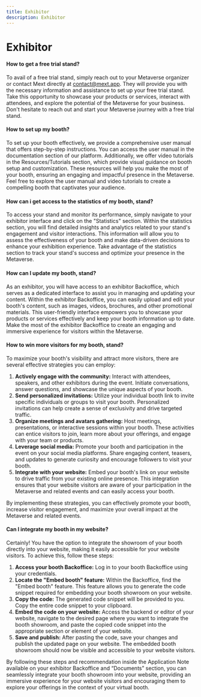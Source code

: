 ```yaml
---
title: Exhibitor
description: Exhibitor
---
```


# Exhibitor

#### How to get a free trial stand?

To avail of a free trial stand, simply reach out to your Metaverse organizer or contact Mext directly at contact@mext.app. They will provide you with the necessary information and assistance to set up your free trial stand. Take this opportunity to showcase your products or services, interact with attendees, and explore the potential of the Metaverse for your business. Don't hesitate to reach out and start your Metaverse journey with a free trial stand.

#### How to set up my booth?

To set up your booth effectively, we provide a comprehensive user manual that offers step-by-step instructions. You can access the user manual in the documentation section of our platform. Additionally, we offer video tutorials in the Resources/Tutorials section, which provide visual guidance on booth setup and customization. These resources will help you make the most of your booth, ensuring an engaging and impactful presence in the Metaverse. Feel free to explore the user manual and video tutorials to create a compelling booth that captivates your audience.

#### How can i get access to the statistics of my booth, stand?

To access your stand and monitor its performance, simply navigate to your exhibitor interface and click on the "Statistics" section. Within the statistics section, you will find detailed insights and analytics related to your stand's engagement and visitor interactions. This information will allow you to assess the effectiveness of your booth and make data-driven decisions to enhance your exhibition experience. Take advantage of the statistics section to track your stand's success and optimize your presence in the Metaverse.

#### How can I update my booth, stand?

As an exhibitor, you will have access to an exhibitor Backoffice, which serves as a dedicated interface to assist you in managing and updating your content. Within the exhibitor Backoffice, you can easily upload and edit your booth's content, such as images, videos, brochures, and other promotional materials. This user-friendly interface empowers you to showcase your products or services effectively and keep your booth information up to date. Make the most of the exhibitor Backoffice to create an engaging and immersive experience for visitors within the Metaverse.

#### How to win more visitors for my booth, stand?

To maximize your booth's visibility and attract more visitors, there are several effective strategies you can employ:

1. **Actively engage with the community:** Interact with attendees, speakers, and other exhibitors during the event. Initiate conversations, answer questions, and showcase the unique aspects of your booth.
2. **Send personalized invitations:** Utilize your individual booth link to invite specific individuals or groups to visit your booth. Personalized invitations can help create a sense of exclusivity and drive targeted traffic.
3. **Organize meetings and avatars gathering:** Host meetings, presentations, or interactive sessions within your booth. These activities can entice visitors to join, learn more about your offerings, and engage with your team or products.
4. **Leverage social media:** Promote your booth and participation in the event on your social media platforms. Share engaging content, teasers, and updates to generate curiosity and encourage followers to visit your booth.
5. **Integrate with your website:** Embed your booth's link on your website to drive traffic from your existing online presence. This integration ensures that your website visitors are aware of your participation in the Metaverse and related events and can easily access your booth.

By implementing these strategies, you can effectively promote your booth, increase visitor engagement, and maximize your overall impact at the Metaverse and related events.

#### Can I integrate my booth in my website?

Certainly! You have the option to integrate the showroom of your booth directly into your website, making it easily accessible for your website visitors. To achieve this, follow these steps:

1. **Access your booth Backoffice:** Log in to your booth Backoffice using your credentials.
2. **Locate the "Embed booth" feature:** Within the Backoffice, find the "Embed booth" feature. This feature allows you to generate the code snippet required for embedding your booth showroom on your website.
3. **Copy the code:** The generated code snippet will be provided to you. Copy the entire code snippet to your clipboard.
4. **Embed the code on your website:** Access the backend or editor of your website, navigate to the desired page where you want to integrate the booth showroom, and paste the copied code snippet into the appropriate section or element of your website.
5. **Save and publish:** After pasting the code, save your changes and publish the updated page on your website. The embedded booth showroom should now be visible and accessible to your website visitors.

By following these steps and recommendation inside the Application Note available on your exhibitor Backoffice and “Documents” section, you can seamlessly integrate your booth showroom into your website, providing an immersive experience for your website visitors and encouraging them to explore your offerings in the context of your virtual booth.
